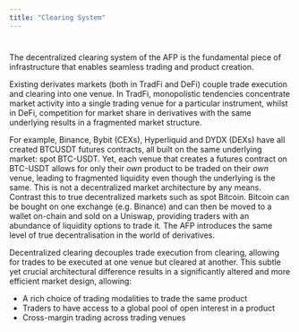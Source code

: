 ```yaml
---
title: "Clearing System"
---
```

#
The decentralized clearing system of the AFP is the fundamental piece of infrastructure that enables seamless trading and product creation.

Existing derivates markets (both in TradFi and DeFi) couple trade execution and clearing into one venue. In TradFi, monopolistic tendencies concentrate market activity into a single trading venue for a particular instrument, whilst in DeFi, competition for market share in derivatives with the same underlying results in a fragmented market structure.

For example, Binance, Bybit (CEXs), Hyperliquid and DYDX (DEXs) have all created BTCUSDT futures contracts, all built on the same underlying market: spot BTC-USDT. Yet, each venue that creates a futures contract on BTC-USDT allows for only their _own_ product to be traded on their _own_ venue, leading to fragmented liquidity even though the underlying is the same. This is not a decentralized market architecture by any means. Contrast this to true decentralized markets such as spot Bitcoin. Bitcoin can be bought on one exchange (e.g. Binance) and can then be moved to a wallet on-chain and sold on a Uniswap, providing traders with an abundance of liquidity options to trade it. The AFP introduces the same level of true decentralisation in the world of derivatives.

Decentralized clearing decouples trade execution from clearing, allowing for trades to be executed at one venue but cleared at another. This subtle yet crucial architectural difference results in a significantly altered and more efficient market design, allowing:

- A rich choice of trading modalities to trade the same product
- Traders to have access to a global pool of open interest in a product
- Cross-margin trading across trading venues